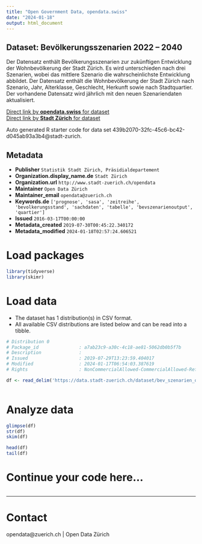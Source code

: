```yaml
---
title: "Open Government Data, opendata.swiss"
date: "2024-01-18"
output: html_document
---
```


## Dataset: Bevölkerungsszenarien 2022 – 2040

Der Datensatz enthält Bevölkerungsszenarien zur zukünftigen Entwicklung der Wohnbevölkerung der Stadt Zürich. Es wird unterschieden nach drei Szenarien, wobei das mittlere Szenario die wahrscheinlichste Entwicklung abbildet. Der Datensatz enthält die Wohnbevölkerung der Stadt Zürich nach Szenario, Jahr, Alterklasse, Geschlecht, Herkunft sowie nach Stadtquartier.
Der vorhandene Datensatz wird jährlich mit den neuen Szenariendaten aktualisiert.

[Direct link by **opendata.swiss** for dataset](https://opendata.swiss/de/dataset/bevolkerungsszenarien-2019-2035)<br>
[Direct link by **Stadt Zürich** for dataset](https://data.stadt-zuerich.ch/dataset/bev_szenarien_od3440)

Auto generated R starter code for data set 439b2070-32fc-45c6-bc42-d045ab93a3b4@stadt-zurich.

## Metadata

- **Publisher** `Statistik Stadt Zürich, Präsidialdepartement`
- **Organization.display_name.de** `Stadt Zürich`
- **Organization.url** `http://www.stadt-zuerich.ch/opendata`
- **Maintainer** `Open Data Zürich`
- **Maintainer_email** `opendata@zuerich.ch`
- **Keywords.de** `['prognose', 'sasa', 'zeitreihe', 'bevolkerungsstand', 'sachdaten', 'tabelle', 'bevszenarienoutput', 'quartier']`
- **Issued** `2016-03-17T00:00:00`
- **Metadata_created** `2019-07-30T00:45:22.340172`
- **Metadata_modified** `2024-01-18T02:57:24.606521`


# Load packages

```r

library(tidyverse)
library(skimr)

```

# Load data

-   The dataset has 1 distribution(s) in CSV format.
-   All available CSV distributions are listed below and can be read into a tibble.

```r

# Distribution 0
# Package_id               : a7ab23c9-a30c-4c18-ae81-5062db0b5f7b
# Description              : 
# Issued                   : 2019-07-29T13:23:59.404017
# Modified                 : 2024-01-17T06:54:03.387619
# Rights                   : NonCommercialAllowed-CommercialAllowed-ReferenceNotRequired

df <- read_delim('https://data.stadt-zuerich.ch/dataset/bev_szenarien_od3440/download/BEV344OD3440.csv')



```

# Analyze data

```r

glimpse(df)
str(df)
skim(df)

head(df)
tail(df)

```

# Continue your code here...

```r

```

------------------------------------------------------------------------

# Contact

opendata@zuerich.ch | Open Data Zürich

